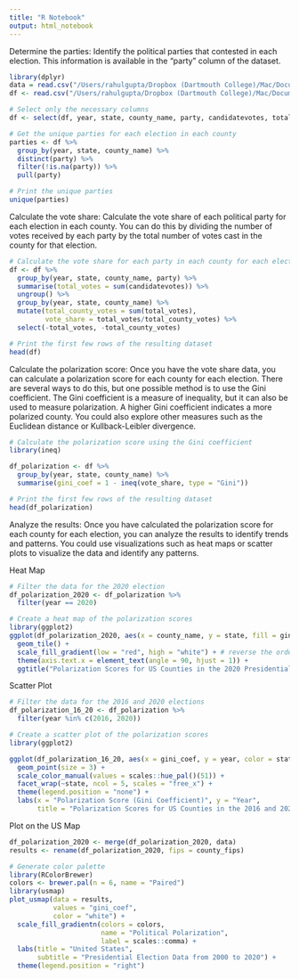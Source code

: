 ```yaml
---
title: "R Notebook"
output: html_notebook
---
```


Determine the parties: Identify the political parties that contested in each election. This information is available in the "party" column of the dataset.

```r
library(dplyr)
data = read.csv("/Users/rahulgupta/Dropbox (Dartmouth College)/Mac/Documents/Dartmouth/FYREE/Political Polarization/countypres.csv")
df <- read.csv("/Users/rahulgupta/Dropbox (Dartmouth College)/Mac/Documents/Dartmouth/FYREE/Political Polarization/countypres.csv")

# Select only the necessary columns
df <- select(df, year, state, county_name, party, candidatevotes, totalvotes)

# Get the unique parties for each election in each county
parties <- df %>%
  group_by(year, state, county_name) %>%
  distinct(party) %>%
  filter(!is.na(party)) %>%
  pull(party)

# Print the unique parties
unique(parties)
```


Calculate the vote share: Calculate the vote share of each political party for each election in each county. You can do this by dividing the number of votes received by each party by the total number of votes cast in the county for that election.

```r
# Calculate the vote share for each party in each county for each election
df <- df %>%
  group_by(year, state, county_name, party) %>%
  summarise(total_votes = sum(candidatevotes)) %>%
  ungroup() %>%
  group_by(year, state, county_name) %>%
  mutate(total_county_votes = sum(total_votes),
         vote_share = total_votes/total_county_votes) %>%
  select(-total_votes, -total_county_votes)

# Print the first few rows of the resulting dataset
head(df)
```


Calculate the polarization score: Once you have the vote share data, you can calculate a polarization score for each county for each election. There are several ways to do this, but one possible method is to use the Gini coefficient. The Gini coefficient is a measure of inequality, but it can also be used to measure polarization. A higher Gini coefficient indicates a more polarized county. You could also explore other measures such as the Euclidean distance or Kullback-Leibler divergence.

```r
# Calculate the polarization score using the Gini coefficient
library(ineq)

df_polarization <- df %>%
  group_by(year, state, county_name) %>%
  summarise(gini_coef = 1 - ineq(vote_share, type = "Gini"))

# Print the first few rows of the resulting dataset
head(df_polarization)

```


Analyze the results: Once you have calculated the polarization score for each county for each election, you can analyze the results to identify trends and patterns. You could use visualizations such as heat maps or scatter plots to visualize the data and identify any patterns.

Heat Map
```r
# Filter the data for the 2020 election
df_polarization_2020 <- df_polarization %>%
  filter(year == 2020)

# Create a heat map of the polarization scores
library(ggplot2)
ggplot(df_polarization_2020, aes(x = county_name, y = state, fill = gini_coef)) +
  geom_tile() +
  scale_fill_gradient(low = "red", high = "white") + # reverse the order of the color gradient
  theme(axis.text.x = element_text(angle = 90, hjust = 1)) +
  ggtitle("Polarization Scores for US Counties in the 2020 Presidential Election")


```


Scatter Plot
```r
# Filter the data for the 2016 and 2020 elections
df_polarization_16_20 <- df_polarization %>%
  filter(year %in% c(2016, 2020))

# Create a scatter plot of the polarization scores
library(ggplot2)

ggplot(df_polarization_16_20, aes(x = gini_coef, y = year, color = state)) +
  geom_point(size = 3) +
  scale_color_manual(values = scales::hue_pal()(51)) +
  facet_wrap(~state, ncol = 5, scales = "free_x") +
  theme(legend.position = "none") +
  labs(x = "Polarization Score (Gini Coefficient)", y = "Year",
       title = "Polarization Scores for US Counties in the 2016 and 2020 Presidential Elections")

```

Plot on the US Map
```r
df_polarization_2020 <- merge(df_polarization_2020, data)
results <- rename(df_polarization_2020, fips = county_fips)

# Generate color palette
library(RColorBrewer)
colors <- brewer.pal(n = 6, name = "Paired")
library(usmap)
plot_usmap(data = results,
           values = "gini_coef",
           color = "white") +
  scale_fill_gradientn(colors = colors,
                       name = "Political Polarization",
                       label = scales::comma) +
  labs(title = "United States",
       subtitle = "Presidential Election Data from 2000 to 2020") +
  theme(legend.position = "right")
```

